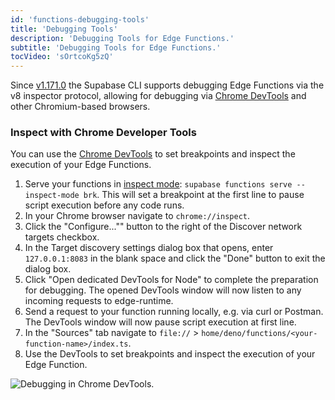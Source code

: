 ```yaml
---
id: 'functions-debugging-tools'
title: 'Debugging Tools'
description: 'Debugging Tools for Edge Functions.'
subtitle: 'Debugging Tools for Edge Functions.'
tocVideo: 'sOrtcoKg5zQ'
---
```


Since [v1.171.0](https://github.com/supabase/cli/releases/tag/v1.171.0) the Supabase CLI supports debugging Edge Functions via the v8 inspector protocol, allowing for debugging via [Chrome DevTools](https://developer.chrome.com/docs/devtools/) and other Chromium-based browsers.

### Inspect with Chrome Developer Tools

You can use the [Chrome DevTools](https://developer.chrome.com/docs/devtools/) to set breakpoints and inspect the execution of your Edge Functions.

1. Serve your functions in [inspect mode](/docs/reference/cli/supabase-functions-serve): `supabase functions serve --inspect-mode brk`. This will set a breakpoint at the first line to pause script execution before any code runs.
1. In your Chrome browser navigate to `chrome://inspect`.
1. Click the "Configure..."" button to the right of the Discover network targets checkbox.
1. In the Target discovery settings dialog box that opens, enter `127.0.0.1:8083` in the blank space and click the "Done" button to exit the dialog box.
1. Click "Open dedicated DevTools for Node" to complete the preparation for debugging. The opened DevTools window will now listen to any incoming requests to edge-runtime.
1. Send a request to your function running locally, e.g. via curl or Postman. The DevTools window will now pause script execution at first line.
1. In the "Sources" tab navigate to `file://` > `home/deno/functions/<your-function-name>/index.ts`.
1. Use the DevTools to set breakpoints and inspect the execution of your Edge Function.

![Debugging in Chrome DevTools.](/docs/img/guides/functions/debug-chrome-devtools.png)
